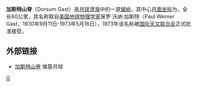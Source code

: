'''加斯特山脊'''（Dorsum Gast）是[[月球|月球]][[澄海|澄海]]中的一道[[皱岭|皱岭]]，其中心[[月面坐标|月面坐标]]为{{Lunar coords and quad cat|24.0|N|9.0|E|globe:Moon}}，全长60公里，其名称取自[[美国|美国]][[地球物理学|地球物理学家]]保罗·沃纳·加斯特（Paul Werner Gast，1930年9月11日-1973年5月16日），1973年该名称被[[国际天文联合会|国际天文联合会]]正式批准接受。

==外部链接==
* [http://the-moon.wikispaces.com/Dorsum+Gast 加斯特山脊]{{Wayback|url=http://the-moon.wikispaces.com/Dorsum+Gast |date=20180530153401 }} 维基月球

[[Category:月球山脊|G]]


{{moon-stub}}
